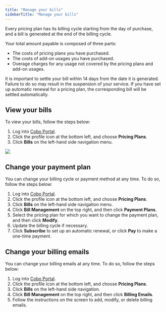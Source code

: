 ```yaml
---
title: "Manage your bills"
sidebarTitle: "Manage your bills"
---
```


Every pricing plan has its billing cycle starting from the day of purchase, and a bill is generated at the end of the billing cycle.

Your total amount payable is composed of three parts:
- The costs of pricing plans you have purchased.
- The costs of add-on usages you have purchased.
- Overage charges for any usage not covered by the pricing plans and add-on usages.

It is important to settle your bill within 14 days from the date it is generated. Failure to do so may result in the suspension of your service. If you have set up automatic renewal for a pricing plan, the corresponding bill will be settled automatically.

## View your bills
To view your bills, follow the steps below:
1. Log into [Cobo Portal](https://portal.cobo.com/login).
2. Click the profile icon at the bottom left, and choose **Pricing Plans**.
3. Click **Bills** on the left-hand side navigation menu.
<img src="/en/images/bills-and-payments/view-your-bills.png" className="screenshot_full_screen"/>

## Change your payment plan

You can change your billing cycle or payment method at any time. To do so, follow the steps below:

1. Log into [Cobo Portal](https://portal.cobo.com/login).
2. Click the profile icon at the bottom left, and choose **Pricing Plans**.
3. Click **Bills** on the left-hand side navigation menu.
4. Click **Bill Management** on the top right, and then click **Payment Plans**.
5. Select the pricing plan for which you want to change the payment plan, and then click **Modify**.
6. Update the billing cycle if necessary.
7. Click **Subscribe** to set up an automatic renewal, or click **Pay** to make a one-time payment.

## Change your billing emails

You can change your billing emails at any time. To do so, follow the steps below:

1. Log into [Cobo Portal](https://portal.cobo.com/login).
2. Click the profile icon at the bottom left, and choose **Pricing Plans**.
3. Click **Bills** on the left-hand side navigation.
4. Click **Bill Management** on the top right, and then click **Billing Emails**.
5. Follow the instructions on the screen to add, modify, or delete billing emails.